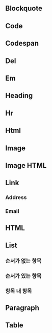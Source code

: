 
<Meta of={MarkdownStories} />

## Blockquote

<Canvas of={MarkdownStories.Blockquote} withToolbar="true" />

## Code

<Canvas of={MarkdownStories.Code} />

## Codespan

<Canvas of={MarkdownStories.Codespan} />

## Del

<Canvas of={MarkdownStories.Del} />

## Em

<Canvas of={MarkdownStories.Em} />

## Heading

<Canvas of={MarkdownStories.Heading} />

## Hr

<Canvas of={MarkdownStories.Hr} />

## Html

<Canvas of={MarkdownStories.Html} />

## Image

<Canvas of={MarkdownStories.Image} />

## Image HTML

<Canvas of={MarkdownStories.ImageHTML} />

## Link

<Canvas of={MarkdownStories.Link} />

### Address

<Canvas of={MarkdownStories.LinkAddress} />

### Email

<Canvas of={MarkdownStories.LinkEmail} />

## HTML

<Canvas of={MarkdownStories.ImageHTML} />

## List

### 순서가 없는 항목 
<Canvas of={MarkdownStories.ListUnordered} />

### 순서가 있는 항목
<Canvas of={MarkdownStories.ListOrdered} />

### 항목 내 항목
<Canvas of={MarkdownStories.ListNested} />

## Paragraph

<Canvas of={MarkdownStories.Paragraph} />

## Table

<Canvas of={MarkdownStories.Table} />
